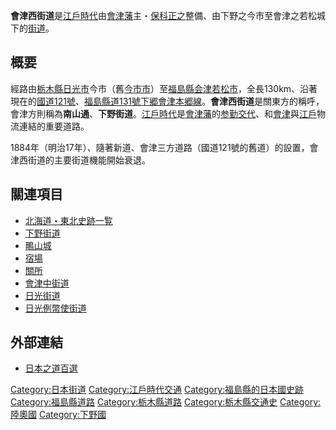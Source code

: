 '''會津西街道'''是[[江戶時代|江戶時代]]由[[會津藩|會津藩]]主・[[保科正之|保科正之]]整備、由下野之今市至會津之若松城下的[[街道|街道]]。

== 概要 ==
經路由[[栃木縣|栃木縣]][[日光市|日光市]]今市（舊[[今市市|今市市]]）至[[福島縣|福島縣]][[会津若松市|会津若松市]]，全長130km、沿著現在的[[國道121號|國道121號]]、[[福島縣道131號下郷會津本郷線|福島縣道131號下郷會津本郷線]]。'''會津西街道'''是關東方的稱呼，會津方則稱為'''南山通'''、'''下野街道'''。[[江戶時代|江戶時代]]是[[會津藩|會津藩]]的[[参勤交代|参勤交代]]、和[[會津|會津]]與[[江戶|江戶]]物流連結的重要道路。

1884年（明治17年）、隨著新道、會津三方道路（國道121號的舊道）的設置，會津西街道的主要街道機能開始衰退。

== 關連項目 ==
* [[北海道・東北史跡一覧|北海道・東北史跡一覧]]
* [[下野街道|下野街道]]
* [[鴫山城|鴫山城]]
* [[宿場|宿場]]
* [[關所|關所]]
* [[會津中街道|會津中街道]]
* [[日光街道|日光街道]]
* [[日光例幣使街道|日光例幣使街道]]

== 外部連結 ==
* [http://www.st.rim.or.jp/~kimi/meisen/miti/100sen/index.html 日本之道百選] {{Wayback|url=http://www.st.rim.or.jp/~kimi/meisen/miti/100sen/index.html |date=20160305235910 }}

[[Category:日本街道|Category:日本街道]]
[[Category:江戶時代交通|Category:江戶時代交通]]
[[Category:福島縣的日本國史跡|Category:福島縣的日本國史跡]]
[[Category:福島縣道路|Category:福島縣道路]]
[[Category:栃木縣道路|Category:栃木縣道路]]
[[Category:栃木縣交通史|Category:栃木縣交通史]]
[[Category:陸奧國|Category:陸奧國]]
[[Category:下野國|Category:下野國]]
